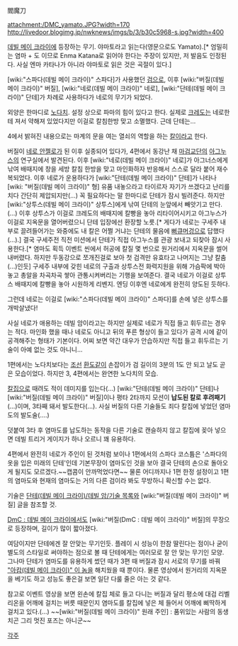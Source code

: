 閻魔刀

attachment:/DMC_yamato.JPG?width=170 http://livedoor.blogimg.jp/nwknews/imgs/b/3/b30c5968-s.jpg?width=400

[[데빌 메이 크라이]]에 등장하는 무기. 야마토라고 읽는다(영문으로도 Yamato).[* 엄밀히는 염마 + 도 이므로 Enma Katana로 읽어야 한다는 주장이 있지만, 저 발음도 인정된다. 사실 엔마 카타나가 아니라 야마토로 읽은 것은 곡절이 있다.]

[wiki:"스파다(데빌 메이 크라이)" 스파다]가 사용했던 [[검]]으로, 이후 [wiki:"버질(데빌 메이 크라이)" 버질], [wiki:"네로(데빌 메이 크라이)" 네로], [wiki:"단테(데빌 메이 크라이)" 단테]가 차례로 사용하다가 네로의 무기가 되었다.

외양은 한마디로 [[노다치]]. 설정 상으로 파마의 힘이 있다고 한다. 실제로 [[크레도]]는 네로한테 져서 약해져 있었다지만 이걸로 칼침한방 맞고 소멸했다. 근데 단테는…

4에서 밝혀진 내용으로는 마계의 문을 여는 열쇠의 역할을 하는 [[칼]]이라고 한다.

버질이 [[네로 안젤로]]가 된 이후 실종되어 있다가, 4편에서 동강난 채 [[마검교단]]의 [[아그누스]]의 연구실에서 발견된다. 이후 [wiki:"네로(데빌 메이 크라이)" 네로]가 아그너스에게 낚여 배때지에 창을 세방 칼침 한방을 맞고 마인화하자 반응해서 스스로 달라 붙어 재수복되었다. 이후 네로가 운용하다가 [wiki:"단테(데빌 메이 크라이)" 단테]가 나타나 [wiki: "버질(데빌 메이 크라이)" 형] 유품 내놓으라고 타이르자 자기가 쓰겠다고 난리를 치다 간단히 제압되지만(…) 꼭 필요하다는 말 한마디로 단테가 잠시 빌려준다. 하지만 [wiki:"상투스(데빌 메이 크라이)" 상투스]에게 낚여 단테의 눈앞에서 빼앗기고 만다.(…) 이후 상투스가 이걸로 크레도의 배때지에 칼빵을 놓아 리타이어시키고 아그누스가 이걸로 지옥문을 열어버렸으니 단테 입장에선 환장할 노릇.[* 게다가 네로는 구세주 내부로 끌려들어가는 와중에도 내 칼은 어쩔 거냐는 단테의 물음에 [[뻐큐머겅]]으로 답했다(…).] 결국 구세주전 직전 미션에서 단테가 직접 아그누스를 관광 보내고 되찾아 잠시 사용한다.[* 염마도 획득 이벤트 씬에서 허공에 칼질 몇 번으로 원거리에서 지옥문을 썰어내버렸다. 하지만 두동강으로 쪼개진걸로 보아 첫 검격만 유효타고 나머지는 그냥 칼춤(...)인듯] 구세주 내부에 갖힌 네로의 구출과 상투스전 화력지원을 위해 가슴팍에 박아놓고 총알을 차곡차곡 쌓아 관통시켜버리는 기행을 보여준다. 결국 네로가 이걸로 상투스 배때지에 칼빵을 놓아 시원하게 리벤지. 엔딩 이후엔 네로에게 완전히 양도된 듯하다.

그런데 네로는 이걸로 [wiki:"스파다(데빌 메이 크라이)" 스파다]를 손에 넣은 상투스를 개박살냈다!

사실 네로가 애용하는 데빌 암이라고는 하지만 실제로 네로가 직접 들고 휘두르는 경우는 적다. 마인화 했을 때나 네로도 아니고 뒤의 푸른 형상이 들고 있다가 공격 시에 같이 공격해주는 형태가 기본이다. 어찌 보면 약간 대우가 안습하지만 직접 들고 휘두르는 기술이 아예 없는 것도 아니니…

1편에서는 노다치보다는 [[조선]] [[환도]]같이 손잡이가 검 길이의 3분의 1도 안 되고 날도 곧은 모습이었다. 하지만 3, 4편에서는 완연한 노다치의 모습.

[[칼집]]으로 때려도 적이 데미지를 입는다(…) [wiki:"단테(데빌 메이 크라이)" 단테]나 [wiki:"버질(데빌 메이 크라이)" 버질]이나 평타 2타까지 모션이 '''납도된 칼로 후려패기'''(…)이며, 3타째 돼서 발도한다(…). 사실 버질의 다른 기술들도 죄다 칼집에 넣었던 염마도의 발도술(‥‥)

덧붙여 3타 후 염마도를 납도하는 동작을 다른 기술로 캔슬하지 않고 칼집에 꽂아 넣으면 데빌 트리거 게이지가 하나 오르니 꽤 유용하다.

4편에서 완전히 네로가 주인이 된 것처럼 보이나 1편에서의 스파다 코스튬은 '스파다의 옷을 입은 미래의 단테'인데 기본무장이 염마도인 것을 보아 결국 단테의 손으로 돌아오게 될지도 모르겠다.~~캡콤이 안까먹었다면~~ 물론 어디까지나 1편 한정 설정이고 1편의 염마도와 현재의 염마도는 거의 다른 검이라 봐도 무방하니 확신할 수는 없다.

기술은 [[단테(데빌 메이 크라이)/데빌 암/기술 목록]]와 [wiki:"버질(데빌 메이 크라이)" 버질] 글을 참조할 것.

[[DmC : 데빌 메이 크라이]]에서도 [wiki:"버질(DmC : 데빌 메이 크라이)" 버질]의 무장으로 등장하며, 길이가 많이 짧아졌다.


여담이지만 단테에겐 잘 안맞는 무기인듯. 플레이 시 성능이 한참 딸린다는 점이나 굳이 별도의 스타일로 써야하는 점으로 볼 때 단테에게는 여러모로 잘 안 맞는 무기인 모양. 그나마 단테가 염마도를 유용하게 썼던 때가 3편 때 버질과 잠시 서로의 무기를 바꿔 [["아캄(데빌 메이 크라이)" 이 놈]]을 해치웠을 때 뿐이다. 물론 영상에서 원거리의 지옥문을 베기도 하고 성능도 좋은걸 보면 일단 다룰 줄은 아는 것 같다.

참고로 이벤트 영상을 보면 왼손에 칼집 체로 들고 다니는 버질과 달리 평소에 대검 리벨리온을 어깨에 걸치는 버릇 때문인지 염마도를 칼집에 넣은 체 들어서 어깨에 삐딱하게 걸치고 있다.(...) ~~[wiki:"버질(데빌 메이 크라이)" 원래 주인] : 품위있는 사람의 동생치곤 그리 멋진 포즈는 아니군~~

[[각주]]
